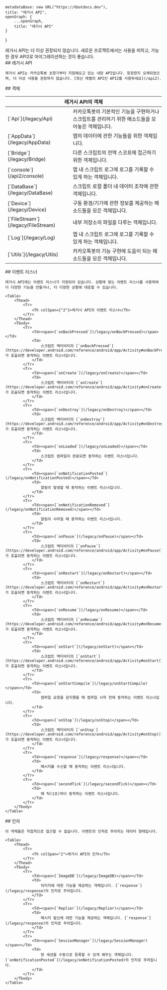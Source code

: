 
    metadataBase: new URL("https://kbotdocs.dev"),
    title: "레거시 API",
    openGraph: {
        ...openGraph,
        title: "레거시 API"
    }
}

<Section>
    <Noti type="warning">
        레거시 API는 더 이상 권장되지 않습니다. 새로운 프로젝트에서는 사용을 피하고, 가능한 경우 API2로 마이그레이션하는 것이 좋습니다.
    </Noti>
</Section>
<Section>
    ## 레거시 API
    
    레거시 API는 카카오톡봇 초창기부터 지원해오고 있는 내장 API입니다. 등장한지 오래되었으며, 더 이상 사용을 권장하지 않습니다. [최신 레벨의 API인 API2를 사용하세요](/api2).
</Section>
<Section>
    ## 객체
    <Table>
        <Thead>
            <Tr>
                <Th colSpan="2">레거시 API의 객체</Th>
            </Tr>
        </Thead>
        <Tbody>
            <Tr>
                <Td><span>[`Api`](/legacy/Api)</span></Td>
                <Td>
                    카카오톡봇의 기본적인 기능을 구현하거나 스크립트를 관리하기 위한 메소드들을 모아놓은 객체입니다.
                </Td>
            </Tr>
            <Tr>
                <Td><span>[`AppData`](/legacy/AppData)</span></Td>
                <Td>
                    앱의 데이터에 관한 기능들을 위한 객체입니다.
                </Td>
            </Tr>
            <Tr>
                <Td><span>[`Bridge`](/legacy/Bridge)</span></Td>
                <Td>
                    다른 스크립트의 전역 스코프에 접근하기 위한 객체입니다.
                </Td>
            </Tr>
            <Tr>
                <Td><span><Feature featureStatus={comp_console["console"].status}>[`console`](/api2/console)</Feature></span></Td>
                <Td>
                    앱 내 스크립트 로그에 로그를 기록할 수 있게 하는 객체입니다.
                </Td>
            </Tr>
            <Tr>
                <Td><span>[`DataBase`](/legacy/DataBase)</span></Td>
                <Td>
                    스크립트 로컬 폴더 내 데이터 조작에 관한 객체입니다.
                </Td>
            </Tr>
            <Tr>
                <Td><span>[`Device`](/legacy/Device)</span></Td>
                <Td>
                    구동 환경/기기에 관한 정보를 제공하는 메소드들을 모은 객체입니다.
                </Td>
            </Tr>
            <Tr>
                <Td><span>[`FileStream`](/legacy/FileStream)</span></Td>
                <Td>
                    내부 저장소의 파일을 다루는 객체입니다.
                </Td>
            </Tr>
            <Tr>
                <Td><span>[`Log`](/legacy/Log)</span></Td>
                <Td>
                    앱 내 스크립트 로그에 로그를 기록할 수 있게 하는 객체입니다.
                </Td>
            </Tr>
            <Tr>
                <Td><span>[`Utils`](/legacy/Utils)</span></Td>
                <Td>
                    카카오톡봇의 기능 구현에 도움이 되는 메소드들을 모은 객체입니다.
                </Td>
            </Tr>
        </Tbody>
    </Table>
</Section>
<Section>
    ## 이벤트 리스너

    레거시 API에는 이벤트 리스너가 지정되어 있습니다. 상황에 맞는 이벤트 리스너를 사용하여 더 다양한 기능을 만들거나, 더 다양한 상황에 대응할 수 있습니다.

    <Table>
        <Thead>
            <Tr>
                <Th colSpan={"2"}>레거시 API의 이벤트 리스너</Th>
            </Tr>
        </Thead>
        <Tbody>
            <Tr>
                <Td><span>[`onBackPressed`](/legacy/onBackPressed)</span></Td>
                <Td>
                    스크립트 액티비티의 [`onBackPressed`](https://developer.android.com/reference/android/app/Activity#onBackPressed())가 호출되면 동작하는 이벤트 리스너입니다.
                </Td>
            </Tr>
            <Tr>
                <Td><span>[`onCreate`](/legacy/onCreate)</span></Td>
                <Td>
                    스크립트 액티비티의 [`onCreate`](https://developer.android.com/reference/android/app/Activity#onCreate(android.os.Bundle))가 호출되면 동작하는 이벤트 리스너입니다.
                </Td>
            </Tr>
            <Tr>
                <Td><span>[`onDestroy`](/legacy/onDestroy)</span></Td>
                <Td>
                    스크립트 액티비티의 [`onDestroy`](https://developer.android.com/reference/android/app/Activity#onDestroy())가 호출되면 동작하는 이벤트 리스너입니다.
                </Td>
            </Tr>
            <Tr>
                <Td><span>[`onLoaded`](/legacy/onLoaded)</span></Td>
                <Td>
                    스크립트 컴파일이 완료되면 동작하는 이벤트 리스너입니다.
                </Td>
            </Tr>
            <Tr>
                <Td><span>[`onNotificationPosted`](/legacy/onNotificationPosted)</span></Td>
                <Td>
                    알림이 발생할 때 동작하는 이벤트 리스너입니다.
                </Td>
            </Tr>
            <Tr>
                <Td><span>[`onNotificationRemoved`](/legacy/onNotificationRemoved)</span></Td>
                <Td>
                    알림이 사라질 때 동작하는 이벤트 리스너입니다.
                </Td>
            </Tr>
            <Tr>
                <Td><span>[`onPause`](/legacy/onPause)</span></Td>
                <Td>
                    스크립트 액티비티의 [`onPause`](https://developer.android.com/reference/android/app/Activity#onPause())가 호출되면 동작하는 이벤트 리스너입니다.
                </Td>
            </Tr>
            <Tr>
                <Td><span>[`onRestart`](/legacy/onRestart)</span></Td>
                <Td>
                    스크립트 액티비티의 [`onRestart`](https://developer.android.com/reference/android/app/Activity#onRestart())가 호출되면 동작하는 이벤트 리스너입니다.
                </Td>
            </Tr>
            <Tr>
                <Td><span>[`onResume`](/legacy/onResume)</span></Td>
                <Td>
                    스크립트 액티비티의 [`onResume`](https://developer.android.com/reference/android/app/Activity#onResume())가 호출되면 동작하는 이벤트 리스너입니다.
                </Td>
            </Tr>
            <Tr>
                <Td><span>[`onStart`](/legacy/onStart)</span></Td>
                <Td>
                    스크립트 액티비티의 [`onStart`](https://developer.android.com/reference/android/app/Activity#onStart())가 호출되면 동작하는 이벤트 리스너입니다.
                </Td>
            </Tr>
            <Tr>
                <Td><span>[`onStartCompile`](/legacy/onStartCompile)</span></Td>
                <Td>
                    컴파일 요청을 감지했을 때 컴파일 시작 전에 동작하는 이벤트 리스너입니다.
                </Td>
            </Tr>
            <Tr>
                <Td><span>[`onStop`](/legacy/onStop)</span></Td>
                <Td>
                    스크립트 액티비티의 [`onStop`](https://developer.android.com/reference/android/app/Activity#onStop())가 호출되면 동작하는 이벤트 리스너입니다.
                </Td>
            </Tr>
            <Tr>
                <Td><span>[`response`](/legacy/response)</span></Td>
                <Td>
                    메시지를 수신할 때 동작하는 이벤트 리스너입니다.
                </Td>
            </Tr>
            <Tr>
                <Td><span>[`secondTick`](/legacy/secondTick)</span></Td>
                <Td>
                    매 틱(1초)마다 동작하는 이벤트 리스너입니다.
                </Td>
            </Tr>
        </Tbody>
    </Table>
</Section>
<Section>
    ## 인자

    이 객체들은 직접적으로 접근할 수 없습니다. 이벤트의 인자로 주어지는 데이터 형태입니다.

    <Table>
        <Thead>
            <Tr>
                <Th colSpan="2">레거시 API의 인자</Th>
            </Tr>
        </Thead>
        <Tbody>
            <Tr>
                <Td><span>[`ImageDB`](/legacy/ImageDB)</span></Td>
                <Td>
                    이미지에 대한 기능을 제공하는 객체입니다. [`response`](/legacy/response)의 인자로 주어집니다.
                </Td>
            </Tr>
            <Tr>
                <Td><span>[`Replier`](/legacy/Replier)</span></Td>
                <Td>
                    메시지 발신에 대한 기능을 제공하는 객체입니다. [`response`](/legacy/response)의 인자로 주어집니다.
                </Td>
            </Tr>
            <Tr>
                <Td><span>[`SessionManager`](/legacy/SessionManager)</span></Td>
                <Td>
                    방 세션을 수동으로 등록할 수 있게 해주는 객체입니다. [`onNotificationPosted`](/legacy/onNotificationPosted)의 인자로 주어집니다.
                </Td>
            </Tr>
        </Tbody>
    </Table>
</Section>